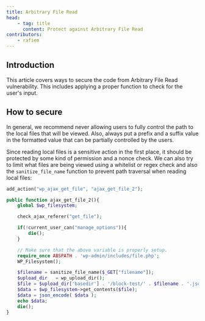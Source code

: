 ```yaml
---
title: Arbitrary File Read
head:
    - tag: title
      content: Protect against Arbitrary File Read
contributors:
    - rafiem
---
```




## Introduction

This article covers ways to secure the code from Arbitrary File Read vulnerability. This includes applying a proper function to check for the user's input.

<LinkCard
  title="Learn more about Arbitrary File Read"
  href="/academy/wordpress/vulnerabilities/arbitrary-file-read/"
/>

## How to secure

In general, we recommend never allowing users to fully control the path to the local files that will be viewed. Also, always put a prefix and a suffix value in the formatted value that can be partially controlled by the users.

Since reading local files is a sensitive action in the first place, it should be protected by some kind of permission and a nonce check. We can also try to limit what files are being viewed using a whitelist or regex check and also the `sanitize_file_name` function to prevent path traversal when reading local files:

```php
add_action("wp_ajax_get_file", "ajax_get_file_2");

public function ajax_get_file_2(){
    global $wp_filesystem;

    check_ajax_referer("get_file");

    if(!current_user_can("manage_options")){
        die();
    }

    // Make sure that the above variable is properly setup.
    require_once ABSPATH . 'wp-admin/includes/file.php';
    WP_Filesystem();

    $filename = sanitize_file_name($_GET["filename"]);
    $upload_dir   = wp_upload_dir();
    $file = $upload_dir['basedir'] . '/block-test/' . $filename . '.json'
    $data = $wp_filesystem->get_contents($file);
    $data = json_encode( $data );
    echo $data;
    die();
}
```